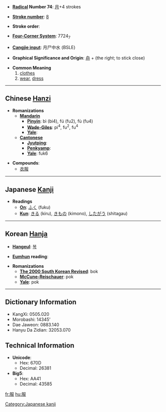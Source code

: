 * '''[[Wiktionary:Chinese radical index| Radical]] Number 74''': [[Wiktionary:Chinese radical index 月|月]]+4 strokes

* '''[[Wiktionary:Chinese total strokes index|Stroke number]]''': [[Wiktionary:Chinese total strokes index 8|8]]

* '''Stroke order''': 

* '''[[Wiktionary:Chinese four corner index|Four-Corner System]]''': 7724<sub>7</sub>

* '''[[Wiktionary:Chinese Cangjie index|Cangjie input]]''': 月尸中水 (BSLE)

* '''Graphical Significance and Origin''': [[舟]] + (the right; to stick close)<!--JIS 0360-->

* '''Common Meaning'''
*#[[clothes]]
*# [[wear]], [[dress]]

----

== Chinese [[Hanzi]] ==

* '''Romanizations'''
** '''[[Mandarin]]'''
*** '''[[Pinyin]]''': bì (bi4), fú (fu2), fù (fu4)
*** '''[[Wade-Giles]]''': pi<sup>4</sup>, fu<sup>2</sup>, fu<sup>4</sup>
*** '''[[Yale]]''': 
** '''[[Cantonese]]'''
*** '''[[Jyutping]]''':
*** '''[[Penkyamp]]''': 
*** '''[[Yale]]''': fuk6

* '''Compounds''':
**[[衣服]]


----

== Japanese [[Kanji]] ==

* '''Readings'''
** '''[[On]]''': [[ふく]] (fuku)
** '''[[Kun]]''': [[きる]] (kiru), [[きもの]] (kimono), [[したがう]] (shitagau)


----

== Korean [[Hanja]] ==

* '''[[Hangeul]]''': [[복]]

* '''[[Eumhun]] reading''': 

* '''Romanizations'''
** '''[[The 2000 South Korean Revised Romanization|The 2000 South Korean Revised]]''': bok
** '''[[McCune-Reischauer]]''': pok
** '''[[Yale]]''': pok

----

== Dictionary Information ==

* KangXi: 0505.020
* Morobashi: 14345'
* Dae Jaweon: 0883.140
* Hanyu Da Zidian: 32053.070

== Technical Information ==

* '''Unicode''':
** Hex: 670D
** Decimal: 26381
* '''Big5''':
** Hex: AA41
** Decimal: 43585

[[Category:Japanese kanji]]

[[fr:服]]
[[hu:服]]